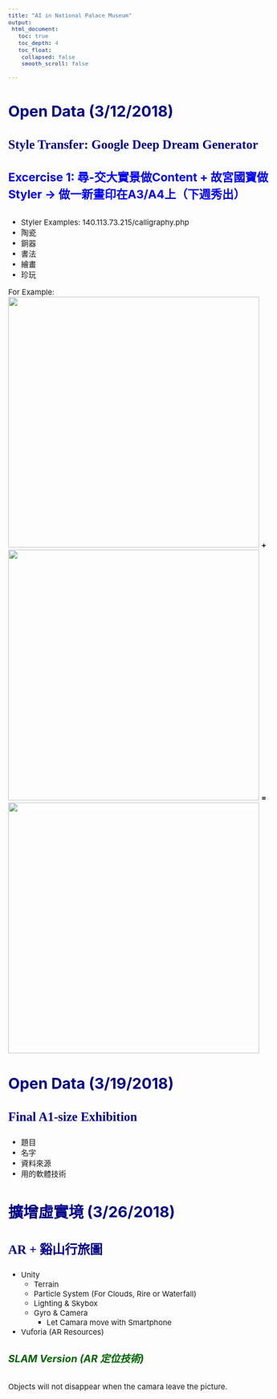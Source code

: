 ```yaml
---
title: "AI in National Palace Museum"
output:
 html_document:
   toc: true
   toc_depth: 4
   toc_float:
    collapsed: false
    smooth_scroll: false

---
```


<style type="text/css">

body{ /* Normal  */
      font-size: 15px;
  }
td {  /* Table  */
  
}
h1.title {
  font-size: 40px;
  color: DarkRed;
}
h1 { /* Header 1 */
  font-size: 35px;
  color: DarkBlue;
}
h2 { /* Header 2 */
    font-size: 30px;
  color: DarkBlue;
}
h3 { /* Header 3 */
  font-size: 25px;
  font-family: "Times New Roman", Times, serif;
  color: DarkBlue;
}
h4 {
	font-size: 23px;
	color: Blue;
}
h5 {
	font-size: 20px;
	color: DarkGreen;
}
code.r{ /* Code block */
    font-size: 13px;
}
pre { /* Code block - determines code spacing between lines */
    font-size: 13px;
}

.thumbnail:hover {
    position:relative;
    width:1000px;
    height:auto;
    display:block;
    z-index:999;
}

</style>

## Open Data (3/12/2018)
  
### Style Transfer: Google Deep Dream Generator
#### Excercise 1: 尋-交大實景做Content + 故宮國寶做Styler -> 做一新畫印在A3/A4上（下週秀出） 
 - Styler Examples: 140.113.73.215/calligraphy.php    
 - 陶瓷
 - 銅器
 - 書法
 - 繪畫
 - 珍玩
  
For Example:
<img src="https://i.imgur.com/22aJPFK.jpg" class="thumbnail" width="500" /> 
**+**
<img src="https://i.imgur.com/nwjzwY2.jpg" class="thumbnail" width="500" />
**=**
<img src="https://i.imgur.com/uigps19.jpg" class="thumbnail" width="500" /> 

## Open Data (3/19/2018)
### Final A1-size Exhibition
 - 題目
 - 名字
 - 資料來源
 - 用的軟體技術

## 擴增虛實境 (3/26/2018)
### AR + 谿山行旅圖
* Unity
	* Terrain
	* Particle System (For Clouds, Rire or Waterfall)
	* Lighting & Skybox
	* Gyro & Camera
		* Let Camara move with Smartphone

* Vuforia (AR Resources)
  
##### SLAM Version (AR 定位技術)
Objects will not disappear when the camara leave the picture.


